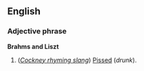 ==English==
===Adjective phrase===
'''Brahms and Liszt'''

#(''[[Cockney rhyming slang]]'') [[Pissed]] (''drunk'').